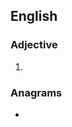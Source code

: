 ==English==

===Adjective===
{{head|en|adjective superlative form}}

# {{en-superlative of|crude}}

===Anagrams===
* {{anagrams|en|crusted|decrust|decurts|reducts}}